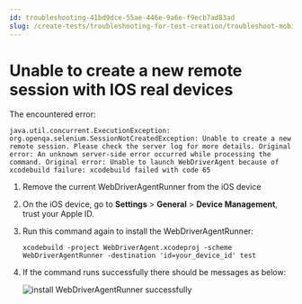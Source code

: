 ```yaml
---
id: troubleshooting-41bd9dce-55ae-446e-9a6e-f9ecb7ad83ad
slug: /create-tests/troubleshooting-for-test-creation/troubleshoot-mobile-automated-testing/unable-to-create-a-new-remote-session-with-ios-real-devices
---
```


# Unable to create a new remote session with IOS real devices

The encountered error:

```
java.util.concurrent.ExecutionException: org.openqa.selenium.SessionNotCreatedException: Unable to create a new remote session. Please check the server log for more details. Original error: An unknown server-side error occurred while processing the command. Original error: Unable to launch WebDriverAgent because of xcodebuild failure: xcodebuild failed with code 65
```

1.  Remove the current WebDriverAgentRunner from the iOS device

2.  On the iOS device, go to **Settings** &gt; **General** &gt; **Device Management**, trust your Apple ID.

3.  Run this command again to install the WebDriverAgentRunner:

    ```
    xcodebuild -project WebDriverAgent.xcodeproj -scheme WebDriverAgentRunner -destination 'id=your_device_id' test
    ```

4.  If the command runs successfully there should be messages as below:

    <img src="/doc_images/Documents/Create_tests/Troubleshooting_For_Test_Creation/Troubleshooting_Automated_Mobile_Testing/images/create_a_new_remote_test_successfully.jpeg" alt="install WebDriverAgentRunner successfully" />